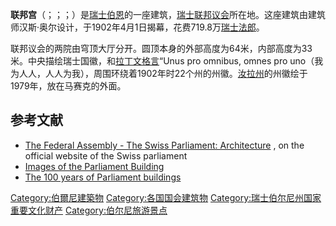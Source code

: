 {{NoteTA
|G1=地名
|G2=瑞士地名
|G3=Unit
}}
{{Infobox Historic building
|name=联邦宫
|image=Bundeshaus Bern 2009, Flooffy.jpg
|caption=从[[聯邦廣場_(伯爾尼)|联邦广场]]旁矗立的联邦宫 
|location_town=[[伯尔尼|伯尔尼]]
|location_country=[[瑞士|瑞士]]
|architect=汉斯·奥尔
|client=
|construction_start_date=
|completion_date=1902年4月1日
|style=
|size=
}}
'''联邦宫'''（{{lang-de|Bundeshaus}}；{{lang-fr|Palais fédéral}}；{{lang-it|Palazzo federale}}；{{lang-la|Curia Confoederationis Helveticae}}）是[[瑞士|瑞士]][[伯恩|伯恩]]的一座建筑，[[瑞士联邦议会|瑞士联邦议会]]所在地。这座建筑由建筑师汉斯·奥尔设计，于1902年4月1日揭幕，花费719.8万[[瑞士法郎|瑞士法郎]]。

联邦议会的两院由穹顶大厅分开。圆顶本身的外部高度为64米，内部高度为33米。中央描绘瑞士国徽，和[[拉丁文|拉丁文]][[格言|格言]]“Unus pro omnibus, omnes pro uno（我为人人，人人为我），周围环绕着1902年时22个州的州徽。[[汝拉州|汝拉州]]的州徽绘于1979年，放在马赛克的外面。

== 参考文献 ==
{{Commons|Federal Palace of Switzerland}}
* [http://www.parlament.ch/e/homepage/in-pg-parlamentsgebaeude/in-pd-parlamentsgebaeude-informationen-architektur.htm The Federal Assembly - The Swiss Parliament: Architecture] {{Wayback|url=http://www.parlament.ch/e/homepage/in-pg-parlamentsgebaeude/in-pd-parlamentsgebaeude-informationen-architektur.htm |date=20070927210710 }}, on the official website of the Swiss parliament
* [http://www.parlament.ch/e/homepage/in-fotografien.htm Images of the Parliament Building] {{Wayback|url=http://www.parlament.ch/e/homepage/in-fotografien.htm |date=20070927200607 }}
* [http://www.parlament.ch/e/infothek/in-pg-parlamentsgebaeude/in-pg-umbau-neu/pages/index.aspx The 100 years of Parliament buildings]

{{coord|46|56|48|N|7|26|39|E|region:CH-BE_type:landmark|display=title}}
{{伯尔尼老城}}
{{Authority control}}

[[Category:伯爾尼建築物|Category:伯爾尼建築物]]
[[Category:各国国会建筑物|Category:各国国会建筑物]]
[[Category:瑞士伯尔尼州国家重要文化财产|Category:瑞士伯尔尼州国家重要文化财产]]
[[Category:伯尔尼旅游景点|Category:伯尔尼旅游景点]]